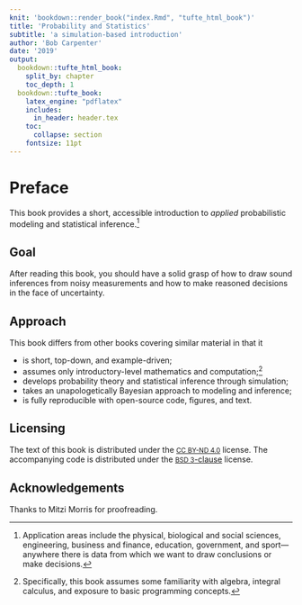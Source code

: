 ```yaml
---
knit: 'bookdown::render_book("index.Rmd", "tufte_html_book")'
title: 'Probability and Statistics'
subtitle: 'a simulation-based introduction'
author: 'Bob Carpenter'
date: '2019'
output:
  bookdown::tufte_html_book:
    split_by: chapter
    toc_depth: 1
  bookdown::tufte_book:
    latex_engine: "pdflatex"
    includes:
      in_header: header.tex
    toc:
      collapse: section
    fontsize: 11pt
---
```


# Preface {-}

This book provides a short, accessible introduction to *applied*
probabilistic modeling and statistical inference.^[Application areas
include the physical, biological and social sciences, engineering,
business and finance, education, government, and sport---anywhere
there is data from which we want to draw conclusions or make
decisions.]


## Goal {-}

After reading this book, you should have a solid grasp of how to draw
sound inferences from noisy measurements and how to make reasoned
decisions in the face of uncertainty.


## Approach {-}

This book differs from other books covering similar material in that
it

* is short, top-down, and example-driven;
* assumes only introductory-level mathematics and
 computation;^[Specifically, this book assumes some familiarity
 with algebra, integral calculus, and exposure to basic programming
 concepts.]
* develops probability theory and statistical inference through simulation;
* takes an unapologetically Bayesian approach to modeling and inference;
* is fully reproducible with open-source code, figures, and text.

## Licensing {-}

The text of this book is distributed under the [<small>CC BY-ND
4.0</small>](https://creativecommons.org/licenses/by-nd/4.0/) license.
The accompanying code is distributed under the [<small>BSD
3</small>-clause](https://opensource.org/licenses/BSD-3-Clause)
license.

## Acknowledgements {-}

Thanks to Mitzi Morris for proofreading.